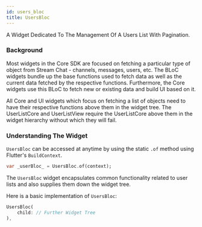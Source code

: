 ```yaml
---
id: users_bloc
title: UsersBloc
---
```


A Widget Dedicated To The Management Of A Users List With Pagination.

### Background

Most widgets in the Core SDK are focused on fetching a particular type of object from Stream Chat - channels,
messages, users, etc. The BLoC widgets bundle up the base functions used to fetch data as well as the current
data fetched by the respective functions. Furthermore, the Core widgets use this BLoC to fetch new or
existing data and build UI based on it.

All Core and UI widgets which focus on fetching a list of objects need to have their respective functions
above them in the widget tree. The UserListCore and UserListView require the UserListCore
above them in the widget hierarchy without which they will fail.

### Understanding The Widget

`UsersBloc` can be accessed at anytime by using the static `.of` method
using Flutter's `BuildContext`.

```dart
var _userBloc_ = UsersBloc.of(context);
```

The `UsersBloc` widget encapsulates common functionality related to user lists and also supplies them down the widget tree.

Here is a basic implementation of `UsersBloc`:

```dart
UsersBloc(
    child: // Further Widget Tree
),
```